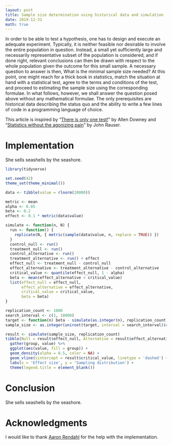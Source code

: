 ```yaml
---
layout: post
title: Sample size determination using historical data and simulation
date: 2019-12-31
math: true
---
```


In order to be able to test a hypothesis, one has to design and execute an
adequate experiment. Typically, it is neither feasible nor desirable to involve
the entire population in question. Instead, a small yet sufficiently large and
necessarily representative subset of the population is considered, and if done
right, relevant conclusions can then be drawn with respect to the whole
population given the outcome for this small sample. A necessary question to
answer is then, What is the minimal sample size needed? At this point, one might
reach for a thick book in statistics, match the situation at hand with a
statistical test, agree to the terms and conditions of the test, and proceed to
estimating the sample size using the corresponding formulae. In what follows,
however, we shall answer the question posed above without any mathematical
formulae. The only prerequisites are historical data describing the status quo
and the ability to write a few lines of code in a programming language of
choice.

This article is inspired by “[There is only one test!][Allen Downey]” by Allen
Downey and “[Statistics without the agonizing pain][John Rauser]” by John
Rauser.

# Implementation

She sells seashells by the seashore.

```r
library(tidyverse)

set.seed(42)
theme_set(theme_minimal())

data <- tibble(value = rlnorm(20000))

metric <- mean
alpha <- 0.05
beta <- 0.2
effect <- 0.1 * metric(data$value)

simulate <- function(n, N) {
  run <- function() {
    replicate(N, { metric(sample(data$value, n, replace = TRUE)) })
  }
  control_null <- run()
  treatment_null <- run()
  control_alternative <- run()
  treatment_alternative <- run() + effect
  effect_null <- treatment_null - control_null
  effect_alternative <- treatment_alternative - control_alternative
  critical_value <- quantile(effect_null, 1 - alpha)
  beta <- mean(effect_alternative < critical_value)
  list(effect_null = effect_null,
       effect_alternative = effect_alternative,
       critical_value = critical_value,
       beta = beta)
}

replication_count <- 1000
search_interval <- c(1, 10000)
target <- function(n) beta - simulate(as.integer(n), replication_count)$beta
sample_size <- as.integer(uniroot(target, interval = search_interval)$root)

result <- simulate(sample_size, replication_count)
tibble(Null = result$effect_null, Alternative = result$effect_alternative) %>%
  gather(group, value) %>%
  ggplot(aes(value, fill = group)) +
  geom_density(alpha = 0.5, color = NA) +
  geom_vline(xintercept = result$critical_value, linetype = 'dashed') +
  labs(x = 'Effect size', y = 'Sampling distribution') +
  theme(legend.title = element_blank())
```

# Conclusion

She sells seashells by the seashore.

# Acknowledgments

I would like to thank [Aaron Rendahl] for the help with the implementation.

[Aaron Rendahl]: http://users.stat.umn.edu/~rend0020/
[Allen Downey]: http://allendowney.blogspot.com/2011/05/there-is-only-one-test.html
[John Rauser]: https://www.youtube.com/watch?v=5Dnw46eC-0o
